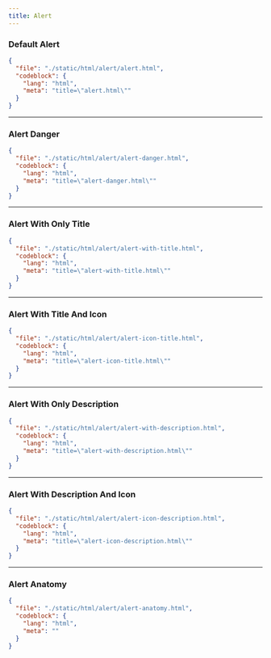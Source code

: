 ```yaml
---
title: Alert
---
```


### Default Alert

<ComponentPreview src="/alert/alert" />

```json doc-gen:file
{
  "file": "./static/html/alert/alert.html",
  "codeblock": {
    "lang": "html",
    "meta": "title=\"alert.html\""
  }
}
```

---

### Alert Danger

<ComponentPreview src="/alert/alert-danger" />

```json doc-gen:file
{
  "file": "./static/html/alert/alert-danger.html",
  "codeblock": {
    "lang": "html",
    "meta": "title=\"alert-danger.html\""
  }
}
```
---

### Alert With Only Title

<ComponentPreview src="/alert/alert-with-title" />

```json doc-gen:file
{
  "file": "./static/html/alert/alert-with-title.html",
  "codeblock": {
    "lang": "html",
    "meta": "title=\"alert-with-title.html\""
  }
}
```

---

### Alert With Title And Icon

<ComponentPreview src="/alert/alert-icon-title" />

```json doc-gen:file
{
  "file": "./static/html/alert/alert-icon-title.html",
  "codeblock": {
    "lang": "html",
    "meta": "title=\"alert-icon-title.html\""
  }
}
```
---

### Alert With Only Description

<ComponentPreview src="/alert/alert-with-description" />

```json doc-gen:file
{
  "file": "./static/html/alert/alert-with-description.html",
  "codeblock": {
    "lang": "html",
    "meta": "title=\"alert-with-description.html\""
  }
}
```

---

### Alert With Description And Icon

<ComponentPreview src="/alert/alert-icon-description" />

```json doc-gen:file
{
  "file": "./static/html/alert/alert-icon-description.html",
  "codeblock": {
    "lang": "html",
    "meta": "title=\"alert-icon-description.html\""
  }
}
```

---

### Alert Anatomy

```json doc-gen:file
{
  "file": "./static/html/alert/alert-anatomy.html",
  "codeblock": {
    "lang": "html",
    "meta": ""
  }
}
```